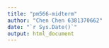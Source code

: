 ```yaml
---
title: "pm566-midterm"
author: "Chen Chen 6381370662"
date: "`r Sys.Date()`"
output: html_document
---
```

